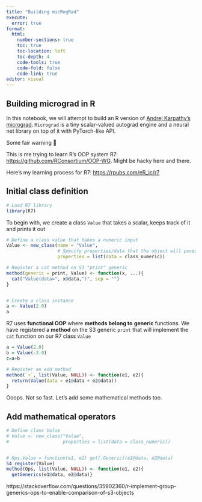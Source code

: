 ```yaml
---
title: "Building micRogRad"
execute: 
  error: true
format: 
  html:
    number-sections: true
    toc: true
    toc-location: left
    toc-depth: 4
    code-tools: true
    code-fold: false
    code-link: true
editor: visual
---
```


## Building micrograd in R

In this notebook, we will attempt to build an R version of [Andrej Karpathy's micrograd](https://github.com/karpathy/micrograd). `Micrograd` is a tiny scalar-valued autograd engine and a neural net library on top of it with PyTorch-like API.

::: callout-warning
Some fair warning 🤗

This is me trying to learn R's OOP system R7: <https://github.com/RConsortium/OOP-WG>. Might be hacky here and there.

Here's my learning process for R7: <https://rpubs.com/eR_ic/r7>
:::

## Initial class definition

```r
# Load R7 library
library(R7)


```

To begin with, we create a class `Value` that takes a scalar, keeps track of it and prints it out

```r
# Define a class value that takes a numeric input
Value <- new_class(name = "Value",
                   # Specify properties/data that the object will posess
                   properties = list(data = class_numeric))

# Register a cat method on S3 "print" generic
method(generic = print, Value) <- function(x, ...){
  cat("Value(data=", x@data,")", sep = "")
}


# Create a class instance
a <- Value(2.0)
a
```

::: callout-note
R7 uses **functional OOP** where **methods belong to** **generic** functions. We have registered a **method** on the S3 generic `print` that will implement the `cat` function on our R7 class `Value`
:::

```r
a = Value(2.0)
b = Value(-3.0)
c=a+b
```

```r
# Register an add method
method(`+`, list(Value, NULL)) <- function(e1, e2){
  return(Value(data = e1@data + e2@data))
}
```

Ooops. Not so fast. Let's add some mathematical methods too.

## Add mathematical operators

```r
# Define class Value
# Value <- new_class("Value",
#                    properties = list(data = class_numeric))


# Ops.Value = function(e1, e2) get(.Generic)(e1@data, e2@data)
S4_register(Value)
method(Ops, list(Value, NULL)) <- function(e1, e2){
  getGenerics(e1@data, e2@data)}
```

https://stackoverflow.com/questions/35902360/r-implement-group-generics-ops-to-enable-comparison-of-s3-objects
